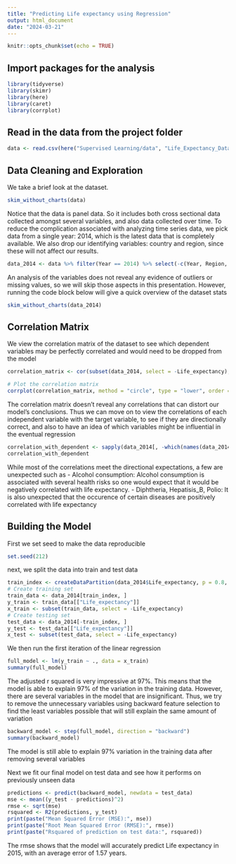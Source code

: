 ```yaml
---
title: "Predicting Life expectancy using Regression"
output: html_document
date: "2024-03-21"
---
```


```r
knitr::opts_chunk$set(echo = TRUE)
```

## Import packages for the analysis

```r
library(tidyverse)
library(skimr)
library(here)
library(caret)
library(corrplot)
```

## Read in the data from the project folder
```r
data <- read.csv(here("Supervised Learning/data", "Life_Expectancy_Data.csv"))
```


## Data Cleaning and Exploration
We take a brief look at the dataset. 

```r
skim_without_charts(data)
```

Notice that the data is panel data. So it includes both cross sectional data collected amongst several variables, and also data collected over time. To reduce the complication associated with analyzing time series data, we pick data from a single year: 2014, which is the latest data that is completely available. 
We also drop our identifying variables: country and region, since these will not affect our results.

```r
data_2014 <- data %>% filter(Year == 2014) %>% select(-c(Year, Region, Country))
```

An analysis of the variables does not reveal any evidence of outliers or missing values, so we will skip those aspects in this presentation. However, running the code block below will give a quick overview of the dataset stats

```r
skim_without_charts(data_2014)
```

## Correlation Matrix

We view the correlation matrix of the dataset to see which dependent variables may be perfectly correlated and would need to be dropped from the model

```r
correlation_matrix <- cor(subset(data_2014, select = -Life_expectancy), use = "pairwise.complete.obs")

# Plot the correlation matrix
corrplot(correlation_matrix, method = "circle", type = "lower", order = "hclust", tl.col = "black", tl.srt = 45)

```


The correlation matrix doesn't reveal any correlations that can distort our model's conclusions. Thus we can move on to view the correlations of each independent variable with the target variable, to see if they are directionally correct, and also to have an idea of which variables might be influential in the eventual regression

```r
correlation_with_dependent <- sapply(data_2014[, -which(names(data_2014) == "Life_expectancy")], function(x) cor(x, data_2014[["Life_expectancy"]]))
correlation_with_dependent
```
While most of the correlations meet the directional expectations, a few are unexpected such as
- Alcohol consumption: Alcohol consumption is associated with several health risks so one would expect that it would be negatively correlated with life expectancy. 
- Diphtheria, Hepatisis_B, Polio: It is also unexpected that the occurence of certain diseases are positively correlated with life expectancy


## Building the Model
First we set seed to make the data reproducible
```r
set.seed(212)
```

next, we split the data into train and test data
```r
train_index <- createDataPartition(data_2014$Life_expectancy, p = 0.8, list = FALSE)
# Create training set
train_data <- data_2014[train_index, ]
y_train <- train_data[["Life_expectancy"]]
x_train <- subset(train_data, select = -Life_expectancy)
# Create testing set
test_data <- data_2014[-train_index, ]
y_test <- test_data[["Life_expectancy"]]
x_test <- subset(test_data, select = -Life_expectancy)
```

We then run the first iteration of the linear regression

```r
full_model <- lm(y_train ~ ., data = x_train)
summary(full_model)
```

The adjusted r squared is very impressive at 97%. This means that the model is able to explain 97% of the variation in the training data. However, there are several variables in the model that are insignificant.
Thus, we try to remove the unnecessary variables using backward feature selection to find the least variables possible that will still explain the same amount of variation

```r
backward_model <- step(full_model, direction = "backward")
summary(backward_model)
```

The model is still able to explain 97% variation in the training data after removing several variables

Next we fit our final model on test data and see how it performs on previously unseen data

```r
predictions <- predict(backward_model, newdata = test_data)
mse <- mean((y_test - predictions)^2)
rmse <- sqrt(mse)
rsquared <- R2(predictions, y_test)
print(paste("Mean Squared Error (MSE):", mse))
print(paste("Root Mean Squared Error (RMSE):", rmse))
print(paste("Rsquared of prediction on test data:", rsquared))
```

The rmse shows that the model will accurately predict Life expectancy in 2015, with an average error of 1.57 years.
